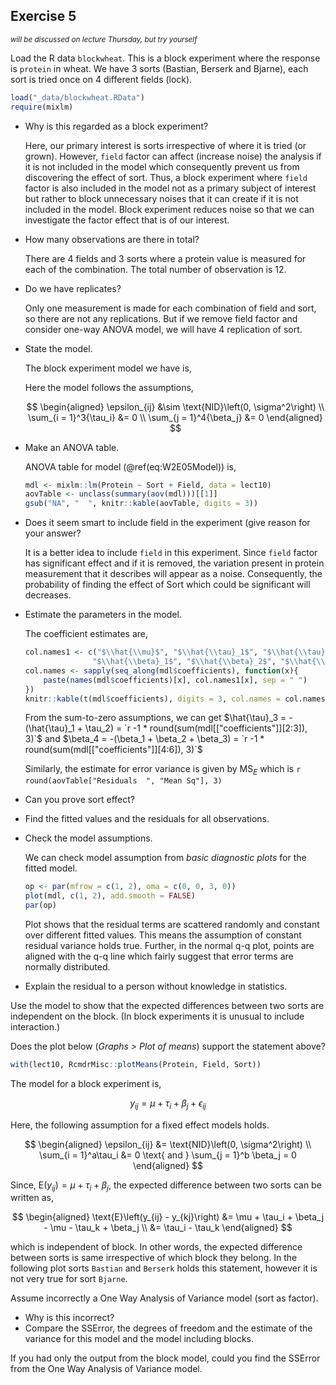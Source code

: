 ## Exercise 5 
<small>_will be discussed on lecture Thursday, but try yourself_</small>

Load the R data `blockwheat`. This is a block experiment where the response is `protein` in wheat.
We have 3 sorts (Bastian, Berserk and Bjarne), each sort is tried once on 4 different fields (lock).

```r
load("_data/blockwheat.RData")
require(mixlm)
```

- Why is this regarded as a block experiment?
    
    <div class = 'ans'>
    Here, our primary interest is sorts irrespective of where it is tried (or grown). However, `field` factor can affect (increase noise) the analysis if it is not included in the model which consequently prevent us from discovering the effect of sort. Thus, a block experiment where `field` factor is also included in the model not as a primary subject of interest but rather to block unnecessary noises that it can create if it is not included in the model. Block experiment reduces noise so that we can investigate the factor effect that is of our interest.
    </div>

- How many observations are there in total?

    <div class = 'ans'>
    There are 4 fields and 3 sorts where a protein value is measured for each of the combination. The total number of observation is 12.
    </div>
    
- Do we have replicates?

    <div class = 'ans'>
    Only one measurement is made for each combination of field and sort, so there are not any replications. But if we remove field factor and consider one-way ANOVA model, we will have 4 replication of sort.
    </div>
    
- State the model.

    <div class = 'ans'>
    The block experiment model we have is,
    
    \begin{equation}
    y_{ij} + \mu + \tau_i + \beta_j + \epsilon_{ij}
    \label{eq:W2E05Model}
    \end{equation}

    
    Here the model follows the assumptions,
    
    $$
    \begin{aligned}
    \epsilon_{ij} &\sim \text{NID}\left(0, \sigma^2\right) \\
    \sum_{i = 1}^3{\tau_i} &= 0 \\
    \sum_{j = 1}^4{\beta_j} &= 0
    \end{aligned}
    $$ 
    
    </div>
    
- Make an ANOVA table.

    <div class = 'ans'>
    
    ANOVA table for model (\@ref(eq:W2E05Model)) is,
    
    ```r
    mdl <- mixlm::lm(Protein ~ Sort + Field, data = lect10)
    aovTable <- unclass(summary(aov(mdl)))[[1]]
    gsub("NA", "  ", knitr::kable(aovTable, digits = 3))
    ```
    
    </div>
    
- Does it seem smart to include field in the experiment (give reason for your answer?

    <div class = 'ans'>
    It is a better idea to include `field` in this experiment. Since `field` factor has significant effect and if it is removed, the variation present in protein measurement that it describes will appear as a noise. Consequently, the probability of finding the effect of Sort which could be significant will decreases.
    </div>
    
- Estimate the parameters in the model.

    <div class = 'ans'>
    The coefficient estimates are, 
    
    ```r
    col.names1 <- c("$\\hat{\\mu}$", "$\\hat{\\tau}_1$", "$\\hat{\\tau}_2$",
                   "$\\hat{\\beta}_1$", "$\\hat{\\beta}_2$", "$\\hat{\\beta}_3$")
    col.names <- sapply(seq_along(mdl$coefficients), function(x){
        paste(names(mdl$coefficients)[x], col.names1[x], sep = " ")
    })
    knitr::kable(t(mdl$coefficients), digits = 3, col.names = col.names)
    ```
    
    From the sum-to-zero assumptions, we can get $\hat{\tau}_3 = -(\hat{\tau}_1 + \tau_2) = `r -1 * round(sum(mdl[["coefficients"]][2:3]), 3)`$ and $\beta_4 = -(\beta_1 + \beta_2 + \beta_3) = `r -1 * round(sum(mdl[["coefficients"]][4:6]), 3)`$
    
    Similarly, the estimate for error variance is given by $\text{MS}_E$ which is `r round(aovTable["Residuals  ", "Mean Sq"], 3)`
    </div>
    
- Can you prove sort effect?
- Find the fitted values and the residuals for all observations.
- Check the model assumptions.

    <div class = 'ans'>
    We can check model assumption from _basic diagnostic plots_ for the fitted model.
    
    ```r
    op <- par(mfrow = c(1, 2), oma = c(0, 0, 3, 0))
    plot(mdl, c(1, 2), add.smooth = FALSE)
    par(op)
    ```
    
    Plot shows that the residual terms are scattered randomly and constant over different fitted values. This means the assumption of constant residual variance holds true. Further, in the normal q-q plot, points are aligned with the q-q line which fairly suggest that error terms are normally distributed. 
    
    </div>
    
- Explain the residual to a person without knowledge in statistics.

Use the model to show that the expected differences between two sorts are independent on the block. (In block experiments it is unusual to include interaction.)

Does the plot below (_Graphs > Plot of means_) support the statement above? 

```r
with(lect10, RcmdrMisc::plotMeans(Protein, Field, Sort))
```

<div class = 'ans'>

The model for a block experiment is,

$$y_{ij} = \mu + \tau_i + \beta_j + \epsilon_{ij}$$

Here, the following assumption for a fixed effect models holds.

$$
\begin{aligned}
\epsilon_{ij} &= \text{NID}\left(0, \sigma^2\right) \\
\sum_{i = 1}^a\tau_i &= 0 \text{ and } \sum_{j = 1}^b \beta_j = 0
\end{aligned}
$$ 

Since, $\text{E}(y_{ij}) = \mu + \tau_i + \beta_j$, the expected difference between two sorts can be written as,

$$
\begin{aligned}
\text{E}\left(y_{ij} - y_{kj}\right) &= \mu + \tau_i + \beta_j - \mu - \tau_k + \beta_j \\
&= \tau_i - \tau_k
\end{aligned}
$$ 

which is independent of block. In other words, the expected difference between sorts is same irrespective of which block they belong. In the following plot sorts `Bastian` and `Berserk` holds this statement, however it is not very true for sort `Bjarne`.

</div>


Assume incorrectly a One Way Analysis of Variance model (sort as factor).

- Why is this incorrect?
- Compare the SSError, the degrees of freedom and the estimate of the variance for this model and the model including blocks.

If you had only the output from the block model, could you find the SSError from the One Way Analysis of Variance model.